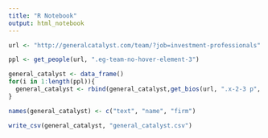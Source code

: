 ```yaml
---
title: "R Notebook"
output: html_notebook
---
```


```r
url <- "http://generalcatalyst.com/team/?job=investment-professionals"

ppl <- get_people(url, ".eg-team-no-hover-element-3")

general_catalyst <- data_frame()
for(i in 1:length(ppl)){
  general_catalyst <- rbind(general_catalyst,get_bios(url, ".x-2-3 p", ppl, "General Catalyst"))
}

names(general_catalyst) <- c("text", "name", "firm")

write_csv(general_catalyst, "general_catalyst.csv")
```


